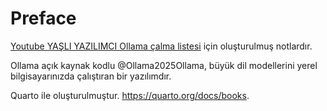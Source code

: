 # Preface {.unnumbered}

[Youtube YAŞLI YAZILIMCI Ollama çalma listesi](https://www.youtube.com/playlist?list=PLNNtKurEDuH85lkiB8OXCznEA9DSBdEES) için oluşturulmuş notlardır.



Ollama açık kaynak kodlu @Ollama2025Ollama, büyük dil modellerini yerel bilgisayarınızda çalıştıran  bir yazılımdır.

Quarto ile oluşturulmuştur.
<https://quarto.org/docs/books>.
